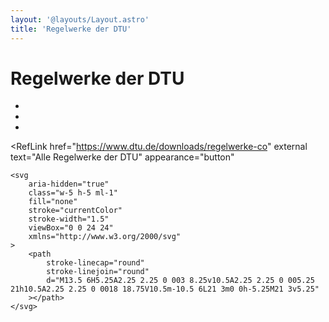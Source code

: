 ```yaml
---
layout: '@layouts/Layout.astro'
title: 'Regelwerke der DTU'
---
```



# Regelwerke der DTU

<ul>
    <li class="not-prose">
        <DownloadLink
            href="pdfs/wot.pdf"
            text="Wettkampfordnung Zweikampf"
            download="Wettkampfordnung Zweikampf WOT.pdf"
        />
    </li>
    <li class="not-prose">
        <DownloadLink
            href="pdfs/wop.pdf"
            text="Wettkampfordnung Poomsae"
            download="Wettkampfordnung Poomsae WOP.pdf"
        />
    </li>
    <li class="not-prose">
        <DownloadLink
            href="pdfs/po.pdf"
            text="Prüfungsordnung"
            download="Prüfungsordnung.pdf"
        />
    </li>
</ul>

<RefLink
    href="https://www.dtu.de/downloads/regelwerke-co"
    external
    text="Alle Regelwerke der DTU"
    appearance="button"
>
    <svg
        aria-hidden="true"
        class="w-5 h-5 ml-1"
        fill="none"
        stroke="currentColor"
        stroke-width="1.5"
        viewBox="0 0 24 24"
        xmlns="http://www.w3.org/2000/svg"
    >
        <path
            stroke-linecap="round"
            stroke-linejoin="round"
            d="M13.5 6H5.25A2.25 2.25 0 003 8.25v10.5A2.25 2.25 0 005.25 21h10.5A2.25 2.25 0 0018 18.75V10.5m-10.5 6L21 3m0 0h-5.25M21 3v5.25"
        ></path>
    </svg>
</RefLink>
